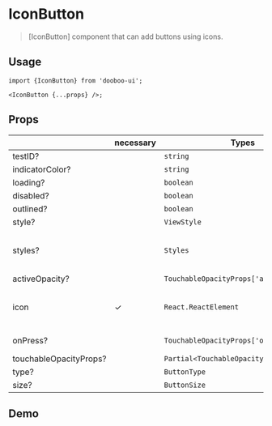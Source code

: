 
<Meta title="Components/IconButton" />

# IconButton

> [IconButton] component that can add buttons using icons.

## Usage

```tsx
import {IconButton} from 'dooboo-ui';

<IconButton {...props} />;
```

## Props

|                        | necessary | Types                                    | Description                                    | Default   |
| ---------------------- | --------- | ---------------------------------------- | ---------------------------------------------- | --------- |
| testID?                |           | `string`                                 |                                                |  `black`  |
| indicatorColor?        |           | `string`                                 |                                                |           |
| loading?               |           | `boolean`                                |                                                |  `false`  |
| disabled?              |           | `boolean`                                |                                                |  `false`  |
| outlined?              |           | `boolean`                                |                                                |  `false`  |
| style?                 |           | `ViewStyle`                              |                                                |           |
| styles?                |           | `Styles`                                 |  List of all style props within [IconButton].  |           |
| activeOpacity?         |           | `TouchableOpacityProps['activeOpacity']` |                                                |   `0.6`   |
| icon                   |     ✓     | `React.ReactElement`                     |  Icon component to use as a button.            |           |
| onPress?               |           | `TouchableOpacityProps['onPress']`       |  callback for press event.                     |           |
| touchableOpacityProps? |           | `Partial<TouchableOpacityProps>`         |                                                |           |
| type?                  |           | `ButtonType`                             |                                                | `primary` |
| size?                  |           | `ButtonSize`                             |                                                | `medium`  |

## Demo

<IconButton/>
